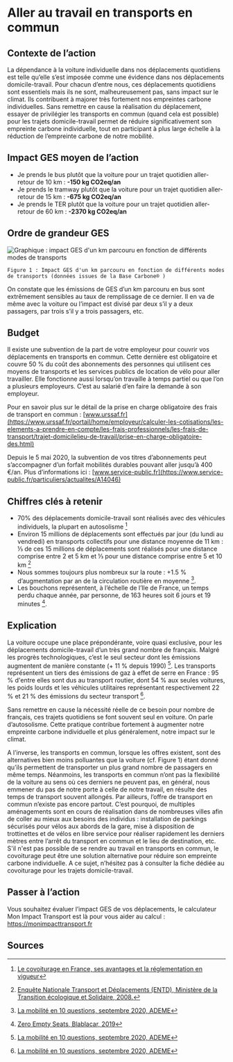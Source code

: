 # Aller au travail en transports en commun

## Contexte de l’action

La dépendance à la voiture individuelle dans nos déplacements quotidiens est telle qu’elle s’est imposée comme une évidence dans nos déplacements domicile-travail. Pour chacun d’entre nous, ces déplacements quotidiens sont essentiels mais ils ne sont, malheureusement pas, sans impact sur le climat. Ils contribuent à majorer très fortement nos empreintes carbone individuelles. Sans remettre en cause la réalisation du déplacement, essayer de privilégier les transports en commun (quand cela est possible) pour les trajets domicile-travail permet de réduire significativement son empreinte carbone individuelle, tout en participant à plus large échelle à la réduction de l’empreinte carbone de notre mobilité.

## Impact GES moyen de l’action

- Je prends le bus plutôt que la voiture pour un trajet quotidien aller-retour de 10 km : **-150 kg CO2eq/an**
- Je prends le tramway plutôt que la voiture pour un trajet quotidien aller-retour de 15 km : **-675 kg CO2eq/an**
- Je prends le TER plutôt que la voiture pour un trajet quotidien aller-retour de 60 km : **-2370 kg CO2eq/an**

## Ordre de grandeur GES

![Graphique : impact GES d'un km parcouru en fonction de différents modes de transports](/images/actions/transport-commun-fig1.jpg)

`Figure 1 : Impact GES d'un km parcouru en fonction de différents modes de transports (données issues de la Base Carbone® )`

On constate que les émissions de GES d’un km parcouru en bus sont extrêmement sensibles au taux de remplissage de ce dernier. Il en va de même avec la voiture ou l’impact est divisé par deux s’il y a deux passagers, par trois s’il y a trois passagers, etc.

## Budget

Il existe une subvention de la part de votre employeur pour couvrir vos déplacements en transports en commun. Cette dernière est obligatoire et couvre 50 % du coût des abonnements des personnes qui utilisent ces moyens de transports et les services publics de location de vélo pour aller travailler. Elle fonctionne aussi lorsqu’on travaille à temps partiel ou que l’on a plusieurs employeurs. C’est au salarié d’en faire la demande à son employeur.

Pour en savoir plus sur le détail de la prise en charge obligatoire des frais de transport en commun : [www.urssaf.fr](https://www.urssaf.fr/portail/home/employeur/calculer-les-cotisations/les-elements-a-prendre-en-compte/les-frais-professionnels/les-frais-de-transport/trajet-domicilelieu-de-travail/prise-en-charge-obligatoire-des.html)

Depuis le 5 mai 2020, la subvention de vos titres d’abonnements peut s’accompagner d’un forfait mobilités durables pouvant aller jusqu’à 400 €/an. Plus d’informations ici : [www.service-public.fr](https://www.service-public.fr/particuliers/actualites/A14046)

## Chiffres clés à retenir

- 70% des déplacements domicile-travail sont réalisés avec des véhicules individuels, la plupart en autosolisme [^1]
- Environ 15 millions de déplacements sont effectués par jour (du lundi au vendredi) en transports collectifs pour une distance moyenne de 11 km : ⅓ de ces 15 millions de déplacements sont réalisés pour une distance comprise entre 2 et 5 km et ⅓ pour une distance comprise entre 5 et 10 km [^2]
- Nous sommes toujours plus nombreux sur la route : +1.5 % d’augmentation par an de la circulation routière en moyenne [^3].
- Les bouchons représentent, à l’échelle de l’Ile de France, un temps perdu chaque année, par personne, de 163 heures soit 6 jours et 19 minutes [^4].

## Explication

La voiture occupe une place prépondérante, voire quasi exclusive, pour les déplacements domicile-travail d’un très grand nombre de français. Malgré les progrès technologiques, c’est le seul secteur dont les émissions augmentent de manière constante (+ 11 % depuis 1990) [^3]. Les transports représentent un tiers des émissions de gaz à effet de serre en France : 95 % d'entre elles sont dus au transport routier, dont 54 % aux seules voitures, les poids lourds et les véhicules utilitaires représentant respectivement 22 % et 21 % des émissions du secteur transport [^3].

Sans remettre en cause la nécessité réelle de ce besoin pour nombre de français, ces trajets quotidiens se font souvent seul en voiture. On parle d’autosolisme. Cette pratique contribue fortement à augmenter notre empreinte carbone individuelle et plus généralement, notre impact sur le climat.

A l’inverse, les transports en commun, lorsque les offres existent, sont des alternatives bien moins polluantes que la voiture (cf. Figure 1) étant donné qu’ils permettent de transporter un plus grand nombre de passagers en même temps. Néanmoins, les transports en commun n’ont pas la flexibilité de la voiture au sens où ces derniers ne peuvent pas, en général, nous emmener du pas de notre porte à celle de notre travail, en résulte des temps de transport souvent allongés. Par ailleurs, l’offre de transport en commun n’existe pas encore partout. C’est pourquoi, de multiples aménagements sont en cours de réalisation dans de nombreuses villes afin de coller au mieux aux besoins des individus : installation de parkings sécurisés pour vélos aux abords de la gare, mise à disposition de trottinettes et de vélos en libre service pour réaliser rapidement les derniers mètres entre l’arrêt du transport en commun et le lieu de destination, etc. S'il n'est pas possible de se rendre au travail en transports en commun, le covoiturage peut être une solution alternative pour réduire son empreinte carbone individuelle. A ce sujet, n’hésitez pas à consulter la fiche dédiée au covoiturage pour les trajets domicile-travail.

## Passer à l’action

Vous souhaitez évaluer l’impact GES de vos déplacements, le calculateur Mon Impact Transport est là pour vous aider au calcul : <https://monimpacttransport.fr>

## Sources

[^1]: [Le covoiturage en France, ses avantages et la réglementation en vigueur](https://www.ecologie-solidaire.gouv.fr/covoiturage-en-france-avantages-et-reglementationen-vigueur)
[^2]: [Enquête Nationale Transport et Déplacements (ENTD), Ministère de la Transition écologique et Solidaire, 2008.](https://www.statistiques.developpement-durable.gouv.fr/enquete-nationale-transports-et-deplacements-entd-2008)
[^3]: [La mobilité en 10 questions, septembre 2020, ADEME](https://agirpourlatransition.ademe.fr/particuliers/sites/default/files/2020-09/guide-mobilite-10-questions.pdf)
[^4]: [Zero Empty Seats, Blablacar, 2019](https://blog.blablacar.fr/blablalife/lp/zeroemptyseats)
